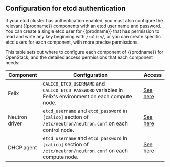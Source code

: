 
## Configuration for etcd authentication

If your etcd cluster has authentication enabled, you must also configure the
relevant {{prodname}} components with an etcd user name and password.  You
can create a single etcd user for {{prodname}} that has permission to read
and write any key beginning with `/calico/`, or you can create specific etcd
users for each component, with more precise permissions.

This table sets out where to configure each component of {{prodname}} for
OpenStack, and the detailed access permissions that each component needs:

| Component      | Configuration                                                                                                  | Access |
|----------------|----------------------------------------------------------------------------------------------------------------|--------|
| Felix          | `CALICO_ETCD_USERNAME` and `CALICO_ETCD_PASSWORD` variables in Felix's environment on each compute node.       | [See here](../../../calico/reference/etcd-rbac/calico-etcdv3-paths.mdx#felix-as-a-stand-alone-process) |
| Neutron driver | `etcd_username` and `etcd_password` in `[calico]` section of `/etc/neutron/neutron.conf` on each control node. | [See here](../../../calico/reference/etcd-rbac/calico-etcdv3-paths.mdx#openstack-calico-driver-for-neutron) |
| DHCP agent     | `etcd_username` and `etcd_password` in `[calico]` section of `/etc/neutron/neutron.conf` on each compute node. | [See here](../../../calico/reference/etcd-rbac/calico-etcdv3-paths.mdx#openstack-calico-dhcp-agent) |
